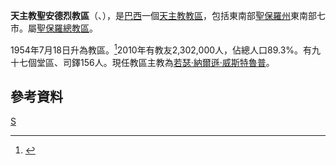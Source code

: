 {{Infobox Roman Catholic diocese
|name=聖安德烈
|jurisdiction=教區
|latin = Dioecesis Sancti Andreae in Brasilia
|image = Diocesi di Santo André (San Paolo, Brasile).jpg|caption = 教區範圍
|location = [[巴西|巴西]]
|territory = [[聖保羅州|聖保羅州]]東南部七市
|population = 2,302,000
|rite = [[罗马礼|罗马礼]]
|patron = 
|province = 聖保羅
|established = 1954年
|cathedral =  [[嘉模聖母主教座堂_(聖安德烈)|嘉模聖母座堂]] 
|co-cathedral =
|leadership = 主教
|website =http://www.diocesesantoandre.org.br/
|patriarch= 
|metropolitan = 
|ordinary = 若瑟·納爾遜·威斯特魯普
|coadjutor archbishop =
|coadjutor bishop =
|auxiliary =
|emeritus =
}}
'''天主教聖安德烈教區'''（{{lang-la|Dioecesis Sancti Andreae in Brasilia}}、{{lang-pt|Diocese de Santo André}}），是[[巴西|巴西]]一個[[天主教|天主教]][[教區|教區]]，包括東南部[[聖保羅州|聖保羅州]]東南部七市。屬[[天主教聖保羅總教區|聖保羅總教區]]。

1954年7月18日升為教區。<ref>{{cite journal
|journal=[[宗座公報|宗座公報]]
|publisher=梵蒂岡出版社
|date=1954年
|volume=46
|title=''Ubi praesules''
|page=685
|url=http://www.vatican.va/archive/aas/documents/AAS%2046%20%5B1954%5D%20-%20ocr.pdf
|access-date=2013-05-09
|archive-date=2013-09-03
|archive-url=https://web.archive.org/web/20130903002740/http://www.vatican.va/archive/aas/documents/AAS%2046%20%5B1954%5D%20-%20ocr.pdf
|dead-url=no
}}</ref>2010年有教友2,302,000人，佔總人口89.3%。有九十七個堂區、司鐸156人。現任教區主教為[[若瑟·納爾遜·威斯特魯普|若瑟·納爾遜·威斯特魯普]]。

==參考資料==
{{reflist}}
[[Category:巴西天主教教區|S]]